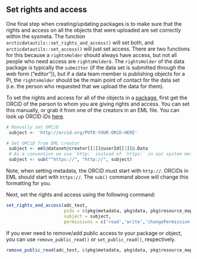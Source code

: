 ## Set rights and access

One final step when creating/updating packages is to make sure that the rights and access on all the objects that were uploaded are set correctly within the sysmeta. The function `arcticdatautils::set_rights_and_access()` will set both, and `arcticdatautils::set_access()` will just set access. There are two functions for this because a `rightsHolder` should always have access, but not all people who need access are `rightsHolder`s. The `rightsHolder` of the data package is typically the `submitter` (if the data set is submitted through the web form ("editor")), but if a data team member is publishing objects for a PI, the `rightsHolder` should be the main point of contact for the data set (i.e. the person who requested that we upload the data for them). 

To set the rights and access for all of the objects in a [package](#get-package-and-eml), first get the ORCiD of the person to whom you are giving rights and access. You can set this manually, or grab it from one of the creators in an EML file. You can look up ORCID iDs [here](https://orcid.org/orcid-search/search). 

```r
# Manually set ORCiD
 subject <- 'http://orcid.org/PUT0-YOUR-ORCD-HERE'

# Set ORCiD from EML creator
 subject <- eml@dataset@creator[[1]]@userId[[1]]@.Data
 # As a convention we use `http:` instead of `https:` in our system metadata
 subject <- sub("^https://", "http://", subject)
```

Note, when setting metadata, the ORCiD must start with `http://`. ORCiDs in EML should start with `https://`. The `sub()` command above will change this formatting for you.

Next, set the rights and access using the following command:

```r
set_rights_and_access(adc_test, 
                      pids = c(pkg$metadata, pkg$data, pkg$resource_map),
                      subject = subject,
                      permissions = c('read','write','changePermission'))
```

If you ever need to remove/add public access to your package or object, you can use `remove_public_read()` or `set_public_read()`, respectively.

```r
remove_public_read(adc_test, c(pkg$metadata, pkg$data, pkg$resource_map))
```
